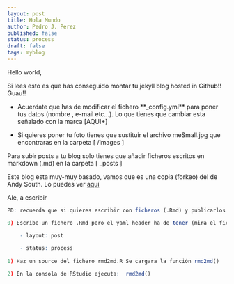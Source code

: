 ```yaml
---
layout: post
title: Hola Mundo
author: Pedro J. Perez
published: false
status: process
draft: false
tags: myblog
---
```


Hello world,

Si lees esto es que has conseguido montar tu jekyll blog hosted in Github!! Guau!! 

- Acuerdate que has de modificar el fichero **_config.yml** para poner tus datos (nombre , e-mail etc...). Lo que tienes que cambiar esta señalado con la marca [AQUI+]   

- Si quieres poner tu foto tienes que sustituir el archivo meSmall.jpg que encontraras en la carpeta  [  /images  ]   


Para subir posts a tu blog solo tienes que añadir ficheros escritos en markdown (.md) en la carpeta [  _posts  ]    


Este blog esta muy-muy basado, vamos que es una copia (forkeo) del de Andy South. Lo puedes ver [aquí](http://andysouth.github.io/)    



Ale, a escribir    



``` r
PD: recuerda que si quieres escribir con ficheros (.Rmd) y publicarlos directamente en el blog, has de hacer lo siguiente:   

0) Escribe un fichero .Rmd pero el yaml header ha de tener (mira el fichero en la carpeta _rmd):     

    - layout: post    
    
    - status: process  
    
1) Haz un source del fichero rmd2md.R Se cargara la función rmd2md() 

2) En la consola de RStudio ejecuta:  rmd2md()  
  
```
